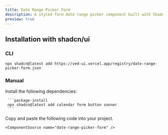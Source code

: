 ```yaml
---
title: Date Range Picker Form
description: A styled form date range picker component built with Shadcn UI, using Zod for schema validation and React Hook Form for form management.
preview: true
---
```


<ComponentTabs name="date-range-picker-form" />

## Installation with shadcn/ui

### CLI

```package-install
npx shadcn@latest add https://ved-ui.vercel.app/registry/date-range-picker-form.json
```

### Manual

<Steps>
  <Step>
     Install the following dependencies:

     ```package-install
     npx shadcn@latest add calendar form button sonner
     ```

  </Step>
  <Step>
    Copy and paste the following code into your project.

    <ComponentSource name="date-range-picker-form" />

  </Step>
</Steps>
